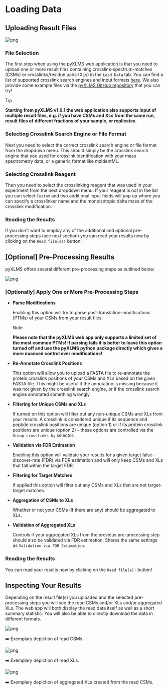 
# Loading Data

## Uploading Result Files

![png](./webapp_files/data_1.png)

<Steps>

### File Selection

The first step when using the pyXLMS web application is that you need to upload
one or more result files containing crosslink-spectrum-matches (CSMs) or crosslinks/residue
pairs (XLs) in the `Load Data` tab. You can find a list of supported crosslink search engines
and input formats
[here](https://github.com/hgb-bin-proteomics/pyXLMS/blob/master/docs/supported_io.md).
We also provide some example files via the
[pyXLMS GitHub repository](https://github.com/hgb-bin-proteomics/pyXLMS/tree/master/data)
that you can try!

> [!TIP]
>
> **Starting from pyXLMS v1.6.1 the web application also supports input of multiple**
> **result files, e.g. if you have CSMs and XLs from the same run, result files of**
> **different fractions of your sample, or replicates.**

### Selecting Crosslink Search Engine or File Format

Next you need to select the correct crosslink search engine or file format from the
dropdown menu. This should simply be the crosslink search engine that you used for
crosslink identification with your mass spectrometry data, or a generic format like
mzIdentML.

### Selecting Crosslink Reagent

Then you need to select the crosslinking reagent that was used in your experiment
from the next dropdown menu. If your reagent is not in the list you can select
`Custom` and two additional input fields will pop up where you can specify a
crosslinker name and the monoisotopic delta mass of the crosslink modification.

### Reading the Results

If you don't want to employ any of the additional and optional pre-processing steps
(see next section) you can read your results now by clicking on the `Read file(s)!`
button!

</Steps>

## [Optional] Pre-Processing Results

pyXLMS offers several different pre-processing steps as outlined below.

![png](./webapp_files/data_2.png)

<Steps>

### [Optionally] Apply One or More Pre-Processing Steps

- **Parse Modifications**

  Enabling this option will try to parse post-translation-modifications (PTMs) of
  your CSMs from your result files.

  > [!NOTE]
  >
  > **Please note that the pyXLMS web app only supports a limited set of the most common**
  > **PTMs! If parsing fails it is better to leave this option turned off and use the pyXLMS**
  > **python package directly which gives a more nuanced control over modifications!**

- **Re-Annotate Crosslink Positions**

  This option will allow you to upload a FASTA file to re-annotate the protein crosslink
  positions of your CSMs and XLs based on the given FASTA file. This might be useful if
  the annotation is missing because it was not given by the crosslink search engine, or
  if the crosslink search engine annotated something wrongly.

- **Filtering for Unique CSMs and XLs**

  If turned on this option will filter out any non-unique CSMs and XLs from your results.
  A crosslink is considered unique if its sequence and peptide crosslink positions are
  unique (option 1) or if its protein crosslink positions are unique (option 2) - these
  options are controlled via the `Group crosslinks by` selector.

- **Validation via FDR Estimation**

  Enabling this option will validate your results for a given target false-discover-rate (FDR)
  via FDR estimation and will only keep CSMs and XLs that fall within the target FDR.

- **Filtering for Target Matches**

  If applied this option will filter out any CSMs and XLs that are not target-target matches.

- **Aggregation of CSMs to XLs**

  Whether or not your CSMs (if there are any) should be aggregated to XLs.

- **Validation of Aggregated XLs**

  Controls if your aggregated XLs from the previous pre-processing step should also be validated
  via FDR estimation. Shares the same settings as `Validation via FDR Estimation`.

### Reading the Results

You can read your results now by clicking on the `Read file(s)!` button!

</Steps>

## Inspecting Your Results

Depending on the result file(s) you uploaded and the selected pre-processing steps
you will see the read CSMs and/or XLs and/or aggregated XLs. The web app will both
display the read data itself as well as a short summary statistic. You will also be
able to directly download the data in different formats.

![png](./webapp_files/data_3.png)

➡️ Exemplary depiction of read CSMs.

![png](./webapp_files/data_4.png)

➡️ Exemplary depiction of read XLs.

![png](./webapp_files/data_5.png)

➡️ Exemplary depiction of aggregated XLs created from the read CSMs.
